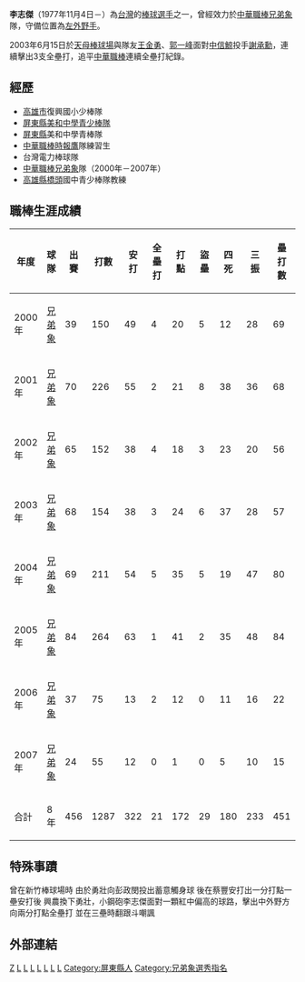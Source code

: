{{Infobox CPBL player|
bgcolor1=#1c2841|
bgcolor2=#6d7380|
textcolor1=#FFF200|
textcolor2=#FFF200|
name=李志傑|
image=|
birthdate={{birth_date_and_age|1977|11|4|mf=y}}|
birthplace=[[台灣|台灣]][[屏東縣|屏東縣]]|
width=130|
position=外野手|
team=|
number=|
bats=右|
throws=右|
debutdate=7月8日|
debutyear=2000年|
debutteam=[[兄弟象|兄弟象]]|
statyear=2007年10月|
stat1label=[[打擊率|打擊率]]|
stat1value=0.250|
stat2label=[[全壘打|全壘打]]|
stat2value=21|
stat3label=[[打點|打點]]|
stat3value=172|
teams=<nowiki></nowiki>
*[[兄弟象|兄弟象]]（2000年－2007年）
}}
'''李志傑'''（1977年11月4日－）為[[台灣|台灣]]的[[棒球|棒球]][[選手|選手]]之一，曾經效力於[[中華職棒|中華職棒]][[兄弟象|兄弟象]]隊，守備位置為[[左外野手|左外野手]]。

2003年6月15日於[[天母棒球場|天母棒球場]]與隊友[[王金勇|王金勇]]、[[郭一峰|郭一峰]]面對[[中信鯨|中信鯨]]投手[[謝承勳|謝承勳]]，連續擊出3支全壘打，追平[[中華職棒|中華職棒]]連續全壘打紀錄。
==經歷==
*[[高雄市|高雄市]]復興國小少棒隊 
*[[屏東縣|屏東縣]][[美和中學青少棒隊|美和中學青少棒隊]] 
*[[屏東縣|屏東縣]]美和中學青棒隊 
*[[中華職棒|中華職棒]][[時報鷹|時報鷹]]隊練習生 
*台灣電力棒球隊 
*[[中華職棒|中華職棒]][[兄弟象|兄弟象]]隊（2000年－2007年）
*[[高雄縣|高雄縣]][[橋頭區|橋頭]]國中青少棒隊教練 
==職棒生涯成績==
{|Border=1 WIDTH=800PX
|- align=center
!年度!!球隊!!出賽!!打數!!安打!!全壘打!!打點!!盜壘!!四死!!三振!!壘打數!!雙殺打!!打擊率
|- align=center
|2000年||[[兄弟象|兄弟象]]||39||150||49||4||20||5||12||28||69||6||0.327
|- align=center
|2001年||[[兄弟象|兄弟象]]||70||226||55||2||21||8||38||36||68||4||0.243
|- align=center
|2002年||[[兄弟象|兄弟象]]||65||152||38||4||18||3||23||20||56||3||0.250
|- align=center
|2003年||[[兄弟象|兄弟象]]||68||154||38||3||24||6||37||28||57||5||0.247
|- align=center
|2004年||[[兄弟象|兄弟象]]||69||211||54||5||35||5||19||47||80||5||0.256
|- align=center
|2005年||[[兄弟象|兄弟象]]||84||264||63||1||41||2||35||48||84||9||0.239
|- align=center
|2006年||[[兄弟象|兄弟象]]||37||75||13||2||12||0||11||16||22||3||0.173
|- align=center
|2007年||[[兄弟象|兄弟象]]||24||55||12||0||1||0||5||10||15||2||0.218
|- align=center style="color:black; background-color:yellow"
!合計||8年||456||1287||322||21||172||29||180||233||451||37||0.250
|}

==特殊事蹟==
曾在新竹棒球場時
由於勇壯向彭政閔投出蓄意觸身球
後在蔡豐安打出一分打點一壘安打後
興農換下勇壯，小鋼砲李志傑面對一顆紅中偏高的球路，擊出中外野方向兩分打點全壘打
並在三壘時翻跟斗嘲諷

==外部連結==
{{兄弟象2001年中華職棒總冠軍}}
{{兄弟象2002年中華職棒總冠軍}}
{{兄弟象2003年中華職棒總冠軍}}

[[Category:李姓|Z]]
[[Category:在世人物|L]]
[[Category:排灣族人|L]]
[[Category:台灣棒球教練|L]]
[[Category:1977年出生|L]]
[[Category:台灣原住民棒球運動員|L]]
[[Category:兄弟象隊球員|L]]
[[Category:美和中學青少棒隊|L]]
[[Category:屏東縣人|Category:屏東縣人]]
[[Category:兄弟象選秀指名|Category:兄弟象選秀指名]]